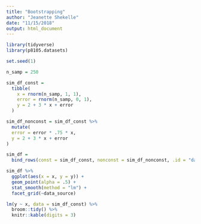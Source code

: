 ```yaml
---
title: "Bootstrapping"
author: "Jeanette Shekelle"
date: "11/15/2018"
output: html_document
---
```


```r
library(tidyverse)
library(p8105.datasets)

set.seed(1)

```


```r
n_samp = 250

sim_df_const = 
  tibble(
    x = rnorm(n_samp, 1, 1),
    error = rnorm(n_samp, 0, 1),
    y = 2 + 3 * x + error
  )

sim_df_nonconst = sim_df_const %>% 
  mutate(
  error = error * .75 * x,
  y = 2 + 3 * x + error
)
```


```r
sim_df = 
  bind_rows(const = sim_df_const, nonconst = sim_df_nonconst, .id = "data_source") 

sim_df %>% 
  ggplot(aes(x = x, y = y)) + 
  geom_point(alpha = .5) +
  stat_smooth(method = "lm") +
  facet_grid(~data_source) 
```


```r
lm(y ~ x, data = sim_df_const) %>% 
  broom::tidy() %>% 
  knitr::kable(digits = 3)
```

